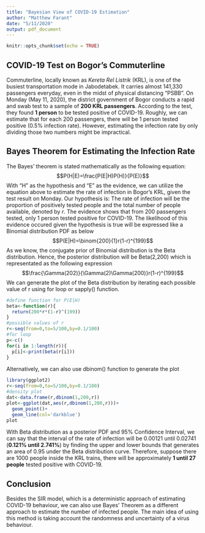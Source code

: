 ---
title: "Bayesian View of COVID-19 Estimation"
author: "Matthew Farant"
date: "5/11/2020"
output: pdf_document
---

```{r setup, include=FALSE}
knitr::opts_chunk$set(echo = TRUE)
```

## COVID-19 Test on Bogor's Commuterline
Commuterline, locally known as _Kereta Rel Listrik_ (KRL), is one of the busiest transportation mode in Jabodetabek. It carries almost 141,330 passengers everyday, even in the midst of physical distancing "PSBB". On Monday (May 11, 2020), the district government of Bogor conducts a rapid and swab test to a sample of **200 KRL passengers**. According to the test, they found **1 person** to be tested positive of COVID-19. Roughly, we can estimate that for each 200 passengers, there will be 1 person tested positive (0.5% infection rate). However, estimating the infection rate by only dividing those two numbers might be impractical.

## Bayes Theorem for Estimating the Infection Rate
The Bayes' theorem is stated mathematically as the following equation:
$$P(H|E)=\frac{P(E|H)P(H)}{P(E)}$$
With "H" as the hypothesis and "E" as the evidence, we can utilize the equation above to estimate the rate of infection in Bogor's KRL, given the test result on Monday. Our hypothesis is:
The rate of infection will be the proportion of positively tested people and the total number of people available, denoted by _r_.
The evidence shows that from 200 passengers tested, only 1 person tested positive for COVID-19.
The likelihood of this evidence occured given the hypothesis is true will be expressed like a Binomial distribution PDF as below
$$P(E|H)=\binom{200}{1}r(1-r)^{199}$$
As we know, the conjugate prior of Binomial distribution is the Beta distribution. Hence, the posterior distribution will be Beta(2,200) which is representated as the following expression
$$\frac{\Gamma(202)}{\Gamma(2)\Gamma(200)}r(1-r)^{199}$$
We can generate the plot of the Beta distribution by iterating each possible value of r using for loop or sapply() function.
```{r echo=TRUE, results='hide'}
#define function for P(E|H)
beta<-function(r){
  return(200*r*(1-r)^(199))
}
#possible values of r
r<-seq(from=0,to=5/100,by=0.1/100)
#for loop
p<-c()
for(i in 1:length(r)){
  p[i]<-print(beta(r[i]))
}
```
Alternatively, we can also use dbinom() function to generate the plot
```{r}
library(ggplot2)
r<-seq(from=0,to=5/100,by=0.1/100)
#density plot
dat<-data.frame(r,dbinom(1,200,r))
plot<-ggplot(dat,aes(r,dbinom(1,200,r)))+
  geom_point()+
  geom_line(col='darkblue')
plot
```
With Beta distribution as a posterior PDF and 95% Confidence Interval, we can say that the interval of the rate of infection will be 0.00121 until 0.02741 (**0.121% until 2.741%**) by finding the upper and lower bounds that generates an area of 0.95 under the Beta distribution curve. Therefore, suppose there are 1000 people inside the KRL trains, there will be approximately **1 until 27 people** tested positive with COVID-19.

## Conclusion
Besides the SIR model, which is a deterministic approach of estimating COVID-19 behaviour, we can also use Bayes' Theorem as a different approach to estimate the number of infected people. The main idea of using this method is taking account the randomness and uncertainty of a virus behaviour. 